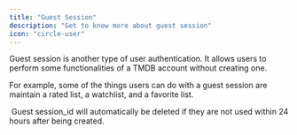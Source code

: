 ```yaml
---
title: "Guest Session"
description: "Get to know more about guest session"
icon: "circle-user"
---
```


Guest session is another type of user authentication. It allows users to perform some functionalities of a TMDB account without creating one.

For example, some of the things users can do with a guest session are maintain a rated list, a watchlist, and a favorite list.

<Warning>
   Guest session_id will automatically be deleted if they are not used within 24 hours after being created.
</Warning>